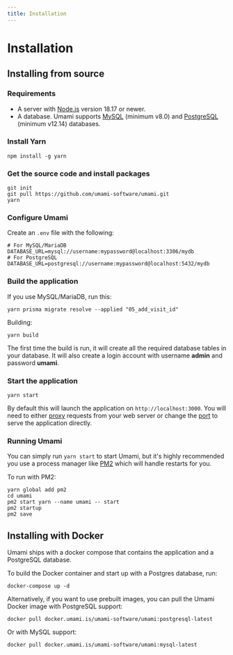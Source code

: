 ```yaml
---
title: Installation
---
```


# Installation

## Installing from source

### Requirements

- A server with [Node.js](https://nodejs.org/) version 18.17 or newer.
- A database. Umami supports [MySQL](https://www.mysql.com/) (minimum v8.0) and [PostgreSQL](https://www.postgresql.org/) (minimum v12.14) databases.

### Install Yarn

```shell
npm install -g yarn
```

### Get the source code and install packages

```shell
git init
git pull https://github.com/umami-software/umami.git
yarn
```

### Configure Umami

Create an `.env` file with the following:

```dotenv
# For MySQL/MariaDB
DATABASE_URL=mysql://username:mypassword@localhost:3306/mydb
# For PostgreSQL
DATABASE_URL=postgresql://username:mypassword@localhost:5432/mydb
```

### Build the application

If you use MySQL/MariaDB, run this:
```shell
yarn prisma migrate resolve --applied "05_add_visit_id"
```

Building:
```shell
yarn build
```

The first time the build is run, it will create all the required database tables in your database.
It will also create a login account with username **admin** and password **umami**.

### Start the application

```shell
yarn start
```

By default this will launch the application on `http://localhost:3000`. You will need to either
[proxy](https://docs.nginx.com/nginx/admin-guide/web-server/reverse-proxy/) requests from your web server
or change the [port](https://nextjs.org/docs/api-reference/cli#production) to serve the application directly.

### Running Umami

You can simply run `yarn start` to start Umami, but it's highly recommended you use a process manager like [PM2](https://pm2.keymetrics.io/) which will handle restarts for you.

To run with PM2:

```shell
yarn global add pm2
cd umami
pm2 start yarn --name umami -- start
pm2 startup
pm2 save
```

## Installing with Docker

Umami ships with a docker compose that contains the application and a PostgreSQL database.

To build the Docker container and start up with a Postgres database, run:

```shell
docker-compose up -d
```

Alternatively, if you want to use prebuilt images, you can pull the Umami Docker image with PostgreSQL support:

```shell
docker pull docker.umami.is/umami-software/umami:postgresql-latest
```

Or with MySQL support:

```shell
docker pull docker.umami.is/umami-software/umami:mysql-latest
```
